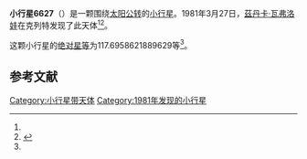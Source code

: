 {{Infobox planet
| bgcolour = #FFFFC0
| name = 6627
| symbol = 
| image = 
| caption = 
| discovery = yes
| discovery_ref = 
| discoverer = [[茲丹卡·瓦弗洛娃|茲丹卡·瓦弗洛娃]]
| discovery_site = [[克列特|克列特]] 
| discovered = 1981年3月27日
| designations = yes
| mp_name = 
| named_after = 
| alt_names = 1981 FT/ 1978 GJ4 / 1978 JX3 / 1992 UR9 / 1994 GU
| mp_category = [[主带小行星|主带小行星]]
| orbit_ref = <ref name="a">[http://ssd.jpl.nasa.gov/sbdb.cgi?sstr=6627 6627] {{Wayback|url=http://ssd.jpl.nasa.gov/sbdb.cgi?sstr=6627 |date=20110609191442 }}，小行星數據庫瀏覽器（JPL Small-Body Database Browser）－[[美国国家航空航天局|美国国家航空航天局]]喷气推进实验室</ref>
| epoch = 2456400.5 (2013年4月18日更新)
| aphelion = {{convert|2.350967980747216|AU|km|3|abbr=on|lk=out}}
| perihelion = {{convert|1.993245430504129|AU|km|3|abbr=on}}
| semimajor = {{convert|2.172106705625672|AU|km|3|abbr=on}}
| eccentricity = 0.082344608
| period = 1169.284416 [[日|日]]<br />3.2[[儒略年|儒略年]]
| avg_speed = 
| inclination = 3.975762438126493
| asc_node = 60.51522988115601
| mean_anomaly = 
| arg_peri = 117.6958621889629
| satellites = 
| physical_characteristics = yes
| dimensions = 
| mass = 
| density = 
| surface_grav = 
| escape_velocity = 
| sidereal_day = 
| axial_tilt = 
| pole_ecliptic_lat = 
| pole_ecliptic_lon = 
| albedo = 
| temperatures= 
| temp_name1 = 
| mean_temp_1 = 
| max_temp_1 = 
| temp_name2 = 
| max_temp_2 = 
| spectral_type = 
| abs_magnitude = 117.6958621889629
}}

'''小行星6627'''（{{lang-en|6627}}）是一颗围绕[[太阳|太阳]][[公转|公转]]的[[小行星|小行星]]。1981年3月27日，[[茲丹卡·瓦弗洛娃|茲丹卡·瓦弗洛娃]]在克列特发现了此天体<ref name="a" /><ref>{{cite news|title=小行星列表|url=http://cfa-www.harvard.edu/iau/lists/NumberedMPs.txt|accessdate=2013-07-08|newspaper=哈佛大学|archive-date=2008-05-17|archive-url=https://web.archive.org/web/20080517010638/http://cfa-www.harvard.edu/iau/lists/NumberedMPs.txt|dead-url=no}}</ref>。

这颗小行星的[[绝对星等|绝对星等]]为117.6958621889629等<ref name="a" />。

==参考文献==
{{reflist}}
{{Minor Planet Number|[[小行星6626|小行星6626]]|[[小行星6628|小行星6628]]}}

{{小天体}}

[[Category:小行星带天体|Category:小行星带天体]]
[[Category:1981年发现的小行星|Category:1981年发现的小行星]]

{{asteroid-stub}}